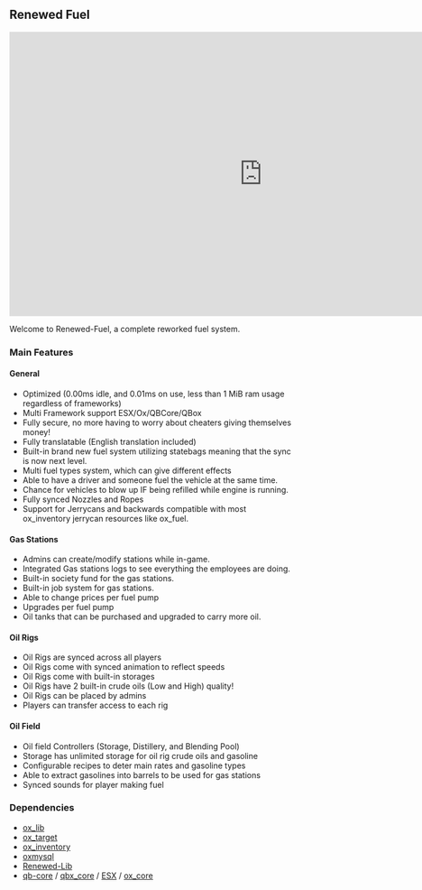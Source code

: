 ##  Renewed Fuel

<iframe width="896" height="504" src="https://www.youtube.com/embed/_XmethitQI8?si=CKMhe550nSjC4GmI" title="YouTube video player" frameborder="0" allow="accelerometer; autoplay; clipboard-write; encrypted-media; gyroscope; picture-in-picture; web-share" allowfullscreen></iframe>


Welcome to Renewed-Fuel, a complete reworked fuel system.


### Main Features

#### General

- Optimized (0.00ms idle, and 0.01ms on use, less than 1 MiB ram usage regardless of frameworks)
- Multi Framework support ESX/Ox/QBCore/QBox
- Fully secure, no more having to worry about cheaters giving themselves money!
- Fully translatable (English translation included)
- Built-in brand new fuel system utilizing statebags meaning that the sync is now next level.
- Multi fuel types system, which can give different effects
- Able to have a driver and someone fuel the vehicle at the same time.
- Chance for vehicles to blow up IF being refilled while engine is running.
- Fully synced Nozzles and Ropes
- Support for Jerrycans and backwards compatible with most ox_inventory jerrycan resources like ox_fuel.

#### Gas Stations

- Admins can create/modify stations while in-game.
- Integrated Gas stations logs to see everything the employees are doing.
- Built-in society fund for the gas stations.
- Built-in job system for gas stations.
- Able to change prices per fuel pump
- Upgrades per fuel pump
- Oil tanks that can be purchased and upgraded to carry more oil.

#### Oil Rigs

- Oil Rigs are synced across all players
- Oil Rigs come with synced animation to reflect speeds
- Oil Rigs come with built-in storages
- Oil Rigs have 2 built-in crude oils (Low and High) quality!
- Oil Rigs can be placed by admins
- Players can transfer access to each rig

#### Oil Field

- Oil field Controllers (Storage, Distillery, and Blending Pool)
- Storage has unlimited storage for oil rig crude oils and gasoline
- Configurable recipes to deter main rates and gasoline types
- Able to extract gasolines into barrels to be used for gas stations
- Synced sounds for player making fuel

### Dependencies

- [ox_lib](https://github.com/overextended/ox_lib)
- [ox_target](https://github.com/overextended/ox_target)
- [ox_inventory](https://github.com/overextended/ox_inventory)
- [oxmysql](https://github.com/overextended/oxmysql)
- [Renewed-Lib](https://github.com/Renewed-Scripts/Renewed-Lib)
- [qb-core](https://github.com/qbcore-framework/qb-core) / [qbx_core](https://github.com/Qbox-Project/qbx_core) / [ESX](https://github.com/esx-framework/esx_core) / [ox_core](https://github.com/overextended/ox_core)
